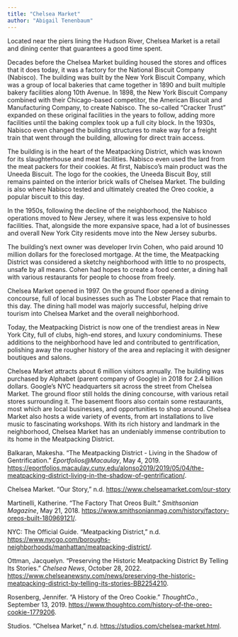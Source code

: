 ```yaml
---
title: "Chelsea Market"
author: "Abigail Tenenbaum"
---
```


Located near the piers lining the Hudson River, Chelsea Market is a retail and dining center that guarantees a good time spent. 

Decades before the Chelsea Market building housed the stores and offices that it does today, it was a factory for the National Biscuit Company (Nabisco). The building was built by the New York Biscuit Company, which was a group of local bakeries that came together in 1890 and built multiple bakery facilities along 10th Avenue. In 1898, the New York Biscuit Company combined with their Chicago-based competitor, the American Biscuit and Manufacturing Company, to create Nabisco. The so-called “Cracker Trust” expanded on these original facilities in the years to follow, adding more facilities until the baking complex took up a full city block. In the 1930s, Nabisco even changed the building structures to make way for a freight train that went through the building, allowing for direct train access. 

The building is in the heart of the Meatpacking District, which was known for its slaughterhouse and meat facilities. Nabisco even used the lard from the meat packers for their cookies. At first, Nabisco’s main product was the Uneeda Biscuit. The logo for the cookies, the Uneeda Biscuit Boy, still remains painted on the interior brick walls of Chelsea Market. The building is also where Nabisco tested and ultimately created the Oreo cookie, a popular biscuit to this day.  

In the 1950s, following the decline of the neighborhood, the Nabisco operations moved to New Jersey, where it was less expensive to hold facilities. That, alongside the more expansive space, had a lot of businesses and overall New York City residents move into the New Jersey suburbs. 

The building’s next owner was developer Irvin Cohen, who paid around 10 million dollars for the foreclosed mortgage.  At the time, the Meatpacking District was considered a sketchy neighborhood with little to no prospects, unsafe by all means. Cohen had hopes to create a food center, a dining hall with various restaurants for people to choose from freely.

Chelsea Market opened in 1997. On the ground floor opened a dining concourse, full of local businesses such as The Lobster Place that remain to this day. The dining hall model was majorly successful, helping drive tourism into Chelsea Market and the overall neighborhood. 

Today, the Meatpacking District is now one of the trendiest areas in New York City, full of clubs, high-end stores, and luxury condominiums. These additions to the neighborhood have led and contributed to gentrification, polishing away the rougher history of the area and replacing it with designer boutiques and salons. 

Chelsea Market attracts about 6 million visitors annually. The building was purchased by Alphabet (parent company of Google) in 2018 for 2.4 billion dollars. Google’s NYC headquarters sit across the street from Chelsea Market. The ground floor still holds the dining concourse, with various retail stores surrounding it. The basement floors also contain some restaurants, most which are local businesses, and opportunities to shop around. Chelsea Market also hosts a wide variety of events, from art installations to live music to fascinating workshops. With its rich history and landmark in the neighborhood, Chelsea Market has an undeniably immense contribution to its home in the Meatpacking District. 

Balkaran, Makesha. “The Meatpacking District - Living in the Shadow of Gentrification.” *Eportfolios@Macaulay*, May 4, 2019. [https://eportfolios.macaulay.cuny.edu/alonso2019/2019/05/04/the-meatpacking-district-living-in-the-shadow-of-gentrification/](https://eportfolios.macaulay.cuny.edu/alonso2019/2019/05/04/the-meatpacking-district-living-in-the-shadow-of-gentrification/).

Chelsea Market. “Our Story,” n.d. [https://www.chelseamarket.com/our-story](https://www.chelseamarket.com/our-story)

Martinelli, Katherine. “The Factory That Oreos Built.” *Smithsonian Magazine*, May 21, 2018. [https://www.smithsonianmag.com/history/factory-oreos-built-180969121/](https://www.smithsonianmag.com/history/factory-oreos-built-180969121/).

NYC: The Official Guide. “Meatpacking District,” n.d. [https://www.nycgo.com/boroughs-neighborhoods/manhattan/meatpacking-district/](https://www.nycgo.com/boroughs-neighborhoods/manhattan/meatpacking-district/).

Ottman, Jacquelyn. “Preserving the Historic Meatpacking District By Telling Its Stories.” *Chelsea News*, October 28, 2022. [https://www.chelseanewsny.com/news/preserving-the-historic-meatpacking-district-by-telling-its-stories-BB2254210](https://www.chelseanewsny.com/news/preserving-the-historic-meatpacking-district-by-telling-its-stories-BB2254210).

Rosenberg, Jennifer. “A History of the Oreo Cookie.” *ThoughtCo.*, September 13, 2019. [https://www.thoughtco.com/history-of-the-oreo-cookie-1779206](https://www.thoughtco.com/history-of-the-oreo-cookie-1779206).

Studios. “Chelsea Market,” n.d. [https://studios.com/chelsea-market.html](https://studios.com/chelsea-market.html).

